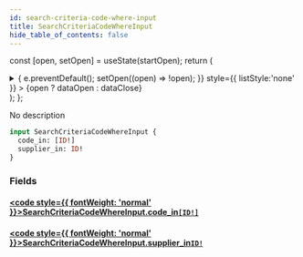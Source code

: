 ```yaml
---
id: search-criteria-code-where-input
title: SearchCriteriaCodeWhereInput
hide_table_of_contents: false
---
```






const [open, setOpen] = useState(startOpen);
return (
<details {...(open ? { open: true } : {})} className="details" style={{ border:'none', boxShadow:'none', background:'var(--ifm-background-color)' }}>
<summary
onClick={(e) => {
e.preventDefault();
setOpen((open) => !open);
}}
style={{ listStyle:'none' }} >
{open ? dataOpen : dataClose}
</summary>
{open && children}
</details>
);
};

No description

```graphql
input SearchCriteriaCodeWhereInput {
  code_in: [ID!]
  supplier_in: ID!
}
```

### Fields

#### [<code style={{ fontWeight: 'normal' }}>SearchCriteriaCodeWhereInput.<b>code_in</b></code>](#)<Bullet />[`[ID!]`](/api/scalars/id) <Badge class="badge badge--secondary" text="list"/> <Badge class="badge badge--secondary" text="scalar"/>

>

#### [<code style={{ fontWeight: 'normal' }}>SearchCriteriaCodeWhereInput.<b>supplier_in</b></code>](#)<Bullet />[`ID!`](/api/scalars/id) <Badge class="badge badge--secondary" text="non-null"/> <Badge class="badge badge--secondary" text="scalar"/>

>
